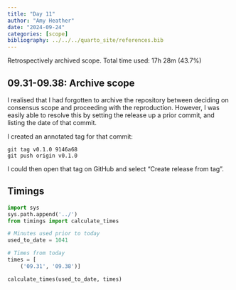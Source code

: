 ```yaml
---
title: "Day 11"
author: "Amy Heather"
date: "2024-09-24"
categories: [scope]
bibliography: ../../../quarto_site/references.bib
---
```


::: {.callout-note}

Retrospectively archived scope. Total time used: 17h 28m (43.7%)

:::

## 09.31-09.38: Archive scope

I realised that I had forgotten to archive the repository between deciding on consensus scope and proceeding with the reproduction. However, I was easily able to resolve this by setting the release up a prior commit, and listing the date of that commit.

I created an annotated tag for that commit:

```
git tag v0.1.0 9146a68
git push origin v0.1.0
```

I could then open that tag on GitHub and select "Create release from tag".

## Timings

```python
import sys
sys.path.append('../')
from timings import calculate_times

# Minutes used prior to today
used_to_date = 1041

# Times from today
times = [
    ('09.31', '09.38')]

calculate_times(used_to_date, times)
```